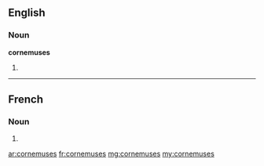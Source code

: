==English==

===Noun===
'''cornemuses'''

# {{plural of|cornemuse}}

----

==French==

===Noun===
{{head|fr|plural}} {{f|p}}

# {{plural of|cornemuse|lang=fr}}

[[ar:cornemuses]]
[[fr:cornemuses]]
[[mg:cornemuses]]
[[my:cornemuses]]